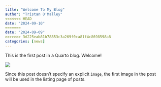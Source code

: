 ```yaml
---
title: "Welcome To My Blog"
author: "Tristan O'Malley"
<<<<<<< HEAD
date: "2024-09-10"
=======
date: "2024-09-09"
>>>>>>> 3d225eab81b78853c3a269f0ca81f4c8698598a8
categories: [news]
---
```


This is the first post in a Quarto blog. Welcome!

![](thumbnail.jpg)

Since this post doesn't specify an explicit `image`, the first image in the post will be used in the listing page of posts.
